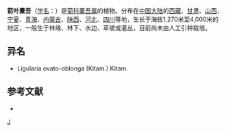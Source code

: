 {{Speciesbox 
| taxon = Ligularia sagitta
| authority = (Maxim.) Mattf.
}}

'''箭叶橐吾'''（[[学名|学名]]：{{lang|la|''Ligularia sagitta''}}）是[[菊科|菊科]][[橐吾属|橐吾属]]的植物。分布在[[中国大陆|中国大陆]]的[[西藏|西藏]]、[[甘肃|甘肃]]、[[山西|山西]]、[[宁夏|宁夏]]、[[青海|青海]]、[[内蒙古|内蒙古]]、[[陕西|陕西]]、[[河北|河北]]、[[四川|四川]]等地，生长于海拔1,270米至4,000米的地区，一般生于林缘、林下、水边、草坡或灌丛，目前尚未由人工引种栽培。

== 异名 ==
* Ligularia ovato-oblonga (Kitam.) Kitam.

== 参考文献 ==
<div class="references-small">
* {{cite web| url =http://www.bioinfo.cn/db05/KmzwSpecies.php?action=view&id=5071| title =箭叶橐吾| work =《中国高等植物数据库全库》| publisher =中国科学院微生物研究所| author =昆明植物研究所| accessdate =2009-02-25| deadurl =yes| archiveurl =https://web.archive.org/web/20160305093904/http://www.bioinfo.cn/db05/KmzwSpecies.php?action=view&id=5071| archivedate =2016-03-05}}
</div>
{{Taxonbar|from=Q15231635}}

[[Category:橐吾属|J]]


{{植物小作品}}